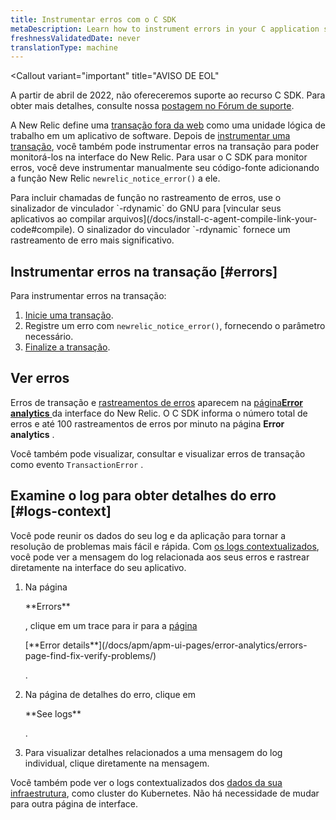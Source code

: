 ```yaml
---
title: Instrumentar erros com o C SDK
metaDescription: Learn how to instrument errors in your C application so you can monitor them with New Relic.
freshnessValidatedDate: never
translationType: machine
---
```


<Callout
  variant="important"
  title="AVISO DE EOL"
>
  A partir de abril de 2022, não ofereceremos suporte ao recurso C SDK. Para obter mais detalhes, consulte nossa [postagem no Fórum de suporte](https://discuss.newrelic.com/t/q1-bulk-eol-announcement-fy23/181744).
</Callout>

A New Relic define uma [transação fora da web](/docs/apm/transactions/intro-transactions/transactions-new-relic-apm) como uma unidade lógica de trabalho em um aplicativo de software. Depois de [instrumentar uma transação](/docs/instrument-transactions-c-agent), você também pode instrumentar erros na transação para poder monitorá-los na interface do New Relic. Para usar o C SDK para monitor erros, você deve instrumentar manualmente seu código-fonte adicionando a função New Relic `newrelic_notice_error()` a ele.

<Callout variant="tip">
  Para incluir chamadas de função no rastreamento de erros, use o sinalizador de vinculador `-rdynamic` do GNU para [vincular seus aplicativos ao compilar arquivos](/docs/install-c-agent-compile-link-your-code#compile). O sinalizador do vinculador `-rdynamic` fornece um rastreamento de erro mais significativo.
</Callout>

## Instrumentar erros na transação [#errors]

Para instrumentar erros na transação:

1. [Inicie uma transação](/docs/instrument-transactions-c-agent#start-transaction).
2. Registre um erro com `newrelic_notice_error()`, fornecendo o parâmetro necessário.
3. [Finalize a transação](/docs/instrument-transactions-c-agent#end-transaction).

## Ver erros

Erros de transação e [rastreamentos de erros](#error-trace-examples) aparecem na [página<DNT>**Error analytics**</DNT> ](/docs/apm/applications-menu/error-analytics/error-analytics-manage-error-traces)da interface do New Relic. O C SDK informa o número total de erros e até 100 rastreamentos de erros por minuto na página <DNT>**Error analytics**</DNT> .

Você também pode visualizar, consultar e visualizar erros de transação como evento `TransactionError` .

## Examine o log para obter detalhes do erro [#logs-context]

Você pode reunir os dados do seu log e da aplicação para tornar a resolução de problemas mais fácil e rápida. Com [os logs contextualizados](/docs/logs/logs-context/c-sdk-configure-logs-context/), você pode ver a mensagem do log relacionada aos seus erros e rastrear diretamente na interface do seu aplicativo.

1. Na página

   <DNT>
     **Errors**
   </DNT>

   , clique em um trace para ir para a [página](/docs/apm/apm-ui-pages/error-analytics/errors-page-find-fix-verify-problems/)

   <DNT>
     [**Error details**](/docs/apm/apm-ui-pages/error-analytics/errors-page-find-fix-verify-problems/)
   </DNT>

   [](/docs/apm/apm-ui-pages/error-analytics/errors-page-find-fix-verify-problems/).

2. Na página de detalhes do erro, clique em

   <DNT>
     **See logs**
   </DNT>

   .

3. Para visualizar detalhes relacionados a uma mensagem do log individual, clique diretamente na mensagem.

Você também pode ver o logs contextualizados dos [dados da sua infraestrutura](/docs/logs/forward-logs/forward-your-logs-using-infrastructure-agent/), como cluster do Kubernetes. Não há necessidade de mudar para outra página de interface.

